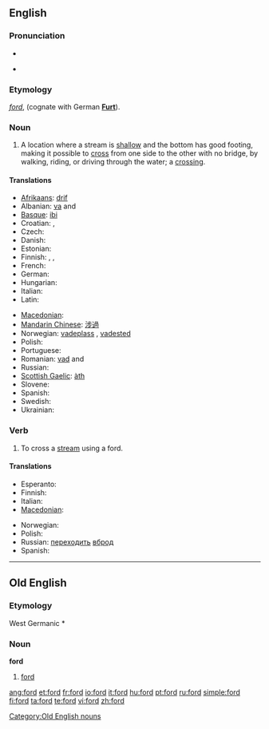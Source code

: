 {{wikipedia|dab=ford (disambiguation)|ford}}
{{also|Ford|FORD}}
==English==

===Pronunciation===
* {{IPA|/foʊɹd/|/fɔːɹd/}}
* {{audio|en-us-ford.ogg|Audio (US)}}
*: {{rhymes|ɔː(r)d}}

===Etymology===
{{etyl|ang}} ''[[#Old English|ford]]'', (cognate with German '''[[Furt]]''').

===Noun===
{{en-noun}}

# A location where a stream is [[shallow]] and the bottom has good footing, making it possible to [[cross]] from one side to the other with no bridge, by walking, riding, or driving through the water; a [[crossing]].

====Translations====
{{trans-top|crossing}}
* [[Afrikaans]]: [[drif]]
* Albanian: [[va]] {{f}} and {{m}}
* [[Basque]]: [[ibi]]
* Croatian: {{t-|hr|gaz|m}}, {{t+|hr|brod|m}}
* Czech: {{t+|cs|brod|m}}
* Danish: {{t-|da|vadested|n}}
* Estonian: {{t+|et|koolmekoht}}
* Finnish: {{t+|fi|kahlaamo}}, {{t-|fi|kahlauspaikka}}, {{t-|fi|kahluupaikka}}
* French: {{t+|fr|gué|m}}
* German: {{t+|de|Furt|f}}
* Hungarian: {{t+|hu|gázló}}
* Italian: {{t-|it|guado|m}}
* Latin: {{t-|la|vadum|n}}
{{trans-mid}}
* [[Macedonian]]: {{t-|mk|брод|m|tr=brod|sc=Cyrl|xs=Macedonian}}
* [[Mandarin Chinese]]: [[涉過]]
* Norwegian: [[vadeplass]] {{m}}, [[vadested#Norwegian|vadested]] {{n}}
* Polish: {{t+|pl|bród|m}}
* Portuguese: {{t-|pt|vau}}
* Romanian: [[vad]] {{f}} and {{m}}
* Russian: {{t+|ru|брод|m|sc=Cyrl}}
* [[Scottish Gaelic]]: [[àth]] {{m}}
* Slovene: {{t-|sl|brod|m}}
* Spanish: {{t-|es|vado|m}}
* Swedish: {{t-|sv|vadställe|n}}
* Ukrainian: {{t+|uk|брід|sc=Cyrl|xs=Ukrainian}}
{{trans-bottom}}

===Verb===
{{en-verb}}

# To cross a [[stream]] using a ford.

====Translations====
{{trans-top|to cross a stream}}
* Esperanto: {{t-|eo|travadi|xs=Esperanto}}
* Finnish: {{t-|fi|kahlata}}
* Italian: {{t+|it|guadare}}
* [[Macedonian]]: {{t|mk|броди|tr=bródi|sc=Cyrl|xs=Macedonian}}
{{trans-mid}}
* Norwegian: {{t-|no|vade}}
* Polish: {{t+|pl|przeprawić}}
* Russian: [[переходить]] [[вброд]]
* Spanish: {{t-|es|vadear}}
{{trans-bottom}}

----

==Old English==

===Etymology===
West Germanic *{{term||furdu}}

===Noun===
'''ford''' {{m}}

# [[#Noun|ford]]

[[Category:Old English nouns]]

[[ang:ford]]
[[et:ford]]
[[fr:ford]]
[[io:ford]]
[[it:ford]]
[[hu:ford]]
[[pt:ford]]
[[ru:ford]]
[[simple:ford]]
[[fi:ford]]
[[ta:ford]]
[[te:ford]]
[[vi:ford]]
[[zh:ford]]